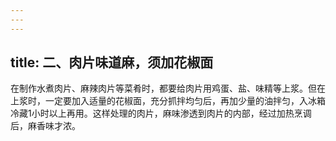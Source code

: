 ```yaml
---
---
---
```

title: 二、肉片味道麻，须加花椒面
---




在制作水煮肉片、麻辣肉片等菜肴时，都要给肉片用鸡蛋、盐、味精等上浆。但在上浆时，一定要加入适量的花椒面，充分抓拌均匀后，再加少量的油拌匀，入冰箱冷藏1小时以上再用。这样处理的肉片，麻味渗透到肉片的内部，经过加热烹调后，麻香味才浓。